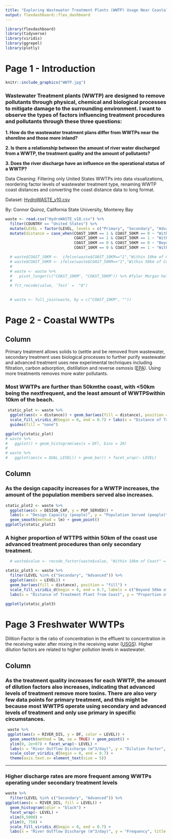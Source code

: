 ```yaml
---
title: "Exploring Wastewater Treatment Plants (WWTP) Usage Near Coastal and Freshwater Regions in the United States"
output: flexdashboard::flex_dashboard
---
```


```r
library(flexdashboard)
library(tidyverse)
library(viridis)
library(ggrepel)
library(plotly)
```


Page 1 - Introduction
=====================================

```r
knitr::include_graphics("WWTP.jpg")
```

### Wastewater Treatment plants (WWTP) are designed to remove pollutants through physical, chemical and biological processes to mitigate damage to the surrounding environment. I want to observe the types of factors influencing treatment procedures and pollutants through these three questions:

**1. How do the wastewater treatment plans differ from WWTPs near the shoreline and those more inland?**

**2. Is there a relationship between the amount of river water discharged from a WWTP, the treatment quality and the amount of pollutants?**

**3. Does the river discharge have an influence on the operational status of a WWTP?**
  
Data Cleaning: Filtering only United States WWTPs into data visualizations, reordering factor levels of wastewater treatment type, renaming WWTP coast distances and converting the coast distance data to long format.

Dataset: [HydroWASTE_v10.csv](https://github.com/rfordatascience/tidytuesday/tree/master/data/2022/2022-09-20)

By: Connor Quiroz, California State University, Monterey Bay
```r
waste <- read.csv("HydroWASTE_v10.csv") %>%
  filter(COUNTRY == "United States") %>%
  mutate(LEVEL = factor(LEVEL, levels = c("Primary", "Secondary", "Advanced"))) %>% 
  mutate(distance = case_when(COAST_10KM == 1 & COAST_50KM == 0 ~ "Within 10km of Coast",
                              COAST_10KM == 1 & COAST_50KM == 1 ~ "Within 10km of Coast",
                              COAST_10KM == 0 & COAST_50KM == 0 ~ "Beyond 50km from Coast",
                              COAST_10KM == 0 & COAST_50KM == 1 ~ "Within 50km of Coast"))

  # waste$COAST_10KM <-  ifelse(waste$COAST_10KM=="1","Within 10km of Coast",0)
  # waste$COAST_50KM <- ifelse(waste$COAST_50KM=="1","Within 50km of Coast",0)
  # 
  # waste <- waste %>%
  #   pivot_longer(c("COAST_10KM", "COAST_50KM")) %>% #Tyler Morgan helped me with conversion to long format
  # 
  # fct_recode(value, `Test` =  "0")

  
  # waste <- full_join(waste, by = c("COAST_10KM", ""))

```



Page 2 - Coastal WWTPs
=====================================  
    
Column {data-width=600}
-------------------------------------
Primary treatment allows solids to (settle and be removed from wastewater, secondary treatment uses biological processes to
further purify wastewater and advanced treatment uses new experimental techniques including filtration, carbon adsorption, distillation and reverse osmosis ([EPA](https://www3.epa.gov/npdes/pubs/bastre.pdf)). Using more treatments removes more water pollutants.

### Most WWTPs are further than 50km\nof the coast, with <50km being the next\nmost frequent, and the least amount of WWTPS\nbeing within 10km of the beach.
```r
 static_plot <- waste %>%
  ggplot(aes(x = distance)) + geom_bar(aes(fill = distance), position = "stack") + 
  scale_fill_viridis_d(begin = 0, end = 0.7) + labs(x = "Distance of Treatment Plant from Coast", y = "Number of WWTPs", title = "Distribution of WWTPs Based on Distance in the United States") + 
  guides(fill = "none")

ggplotly(static_plot)
# waste %>%
#   ggplot() + geom_histogram(aes(x = DF), bins = 20)
# 
# waste %>%
#   ggplot(aes(x = QUAL_LEVEL)) + geom_bar() + facet_wrap(~ LEVEL)
```
   
Column {data-width=400}
-------------------------------------
   
### As the design capacity increases for a WWTP increases, the amount of the population members served also increases.

```r
static_plot2 <- waste %>%
  ggplot(aes(x = DESIGN_CAP, y = POP_SERVED)) + 
  labs(x = "Design Capacity (people)", y = "Population Served (people)", title = "Comparing WWTP Population Served to Their Design Capacity") + 
  geom_smooth(method = lm) + geom_point()
ggplotly(static_plot2)
```   
 
### A higher proportion of WTTPS within 50km of the coast use advanced treatment procedures than only secondary treatment.
    
```r
  # waste$value <- recode_factor(waste$value, "Within 10km of Coast" = "Within 10km of Coast", "Within 50km of Coast" = "Within 50km of Coast",  "0" = "Neither")

static_plot3 <- waste %>%
  filter(LEVEL %in% c("Secondary", "Advanced")) %>%
  ggplot(aes(x = LEVEL)) + 
  geom_bar(aes(fill = distance), position = "fill") +
  scale_fill_viridis_d(begin = 0, end = 0.7, labels = c("Beyond 50km of Coast", "Within 10km of Coast", "Within 50km of Coast"), direction = -1) + 
  labs(x = "Distance of Treatment Plant from Coast", y = "Proportion of WWTPs", fill = "WWTP Treatment Level", title = "Type of Treatment Used based on WWTP Coastal Distance")

ggplotly(static_plot3)
```

Page 3 Freshwater WWTPs {data-orientation=rows}
=====================================
Dilition Factor is the ratio of concentration in the effluent to concentration in the receiving water after mixing in the receiving water ([USGS](https://pubs.usgs.gov/sir/2011/5136/pdf/sir20115136.pdf)). Higher dilution factors are related to higher pollution levels in wastewater.
   
Column {data-width=900}
-------------------------------------

### As the treatment quality increases for each WWTP, the amount of dilution factors also increases, indicating that advanced levels of treatment remove more toxins. There are also very few data points for primary treatment, and this might be because most WWTPS operate using secondary and advanced levels of treatment and only use primary in specific circumstances.
```r
 waste %>%
 ggplot(aes(x = RIVER_DIS, y = DF, color = LEVEL)) + 
  geom_smooth(method = lm, se = TRUE) + geom_point() + 
  ylim(0, 2e+07) + facet_wrap(~ LEVEL) + 
  labs(x = "River Outflow Discharge (m^3/day)", y = "Dilution Factor", title ="Dilution Factor amount based on River\nOutflow Discharge and Treatment Level", color = "WWTP Treatment Level", caption = "Few WWTPs used Primary treatment,\nso regression may not be accurate representation") + 
  scale_color_viridis_d(begin = 0, end = 0.7) + 
  theme(axis.text.x= element_text(size = 5))
```

-------------------------------------
### Higher discharge rates are more frequent among WWTPs operating under secondary treatment levels
 
```r
waste %>%
  filter(LEVEL %in% c("Secondary", "Advanced")) %>%
ggplot(aes(x = RIVER_DIS, fill = LEVEL)) + 
  geom_histogram(color = "black") + 
  facet_wrap(~ LEVEL) + 
  xlim(0,5000) + 
  ylim(0, 750) + 
  scale_fill_viridis_d(begin = 0, end = 0.7) + 
  labs(x = "River Outflow Discharge (m^3/day)", y = "Frequency", title = "WWTP River Discharge Frequency Based on Treatment Level", fill = "WWTP Treatment Level")
```

